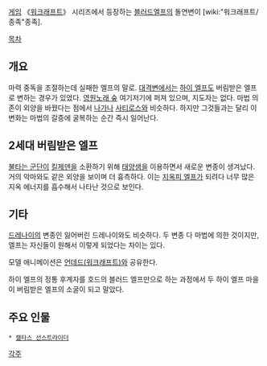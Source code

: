 [[게임]] 《[[워크래프트]]》 시리즈에서 등장하는 [[블러드엘프]]의 돌연변이 [wiki:"워크래프트/종족"종족].

[[목차]]

== 개요 ==
마력 중독을 조절하는데 실패한 엘프의 말로. [[대격변]]에서는 [[하이 엘프]]도 버림받은 엘프로 변하는 경우가 있었다. [[영원노래 숲]] 여기저기에 퍼져 있으며, 지도자는 없다. 마법 의존이 외양을 바꿨다는 점에서 [[나가]]나 [[사티로스]]와 비슷하다. 하지만 그것들과는 달리 이 변화는 마법의 갈증에 굴복하는 순간 즉시 일어난다. 

== 2세대 버림받은 엘프 ==
[[불타는 군단]]이 [[킬제덴]]을 소환하기 위해 [[태양샘]]을 이용하면서 새로운 변종이 생겨났다. 거의 악마와도 같은 외양을 보이며 더 흉측하다. 이는 [[지옥피 엘프]]가 되려다 너무 많은 지옥 에너지를 흡수해서 나타난 것으로 보인다. 

== 기타 ==
[[드레나이]]의 변종인 잃어버린 드레나이와도 비슷하다. 두 변종 다 마법에 의한 것이지만, 엘프는 자신들이 원해서 이렇게 되었다는 차이는 있다. 

모델 애니메이션은 [[언데드(워크래프트)]]와 공유한다. 

하이 엘프의 정통 후계자를 호드의 블러드 엘프만으로 하는 과정에서 두 하이 엘프 마을이 버림받은 엘프의 소굴이 되고 말았다. 

== 주요 인물 ==
 * [[캘타스 선스트라이더]]

[[각주]]
